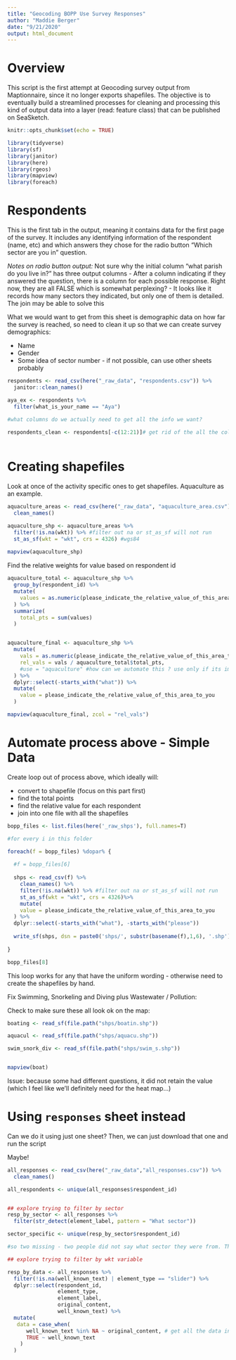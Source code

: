 ```yaml
---
title: "Geocoding BOPP Use Survey Responses"
author: "Maddie Berger"
date: "9/21/2020"
output: html_document
---
```


# Overview

This script is the first attempt at Geocoding survey output from Maptionnaire, since it no longer exports shapefiles. The objective is to eventually build a streamlined processes for cleaning and processing this kind of output data into a layer (read: feature class) that can be published on SeaSketch. 

```r
knitr::opts_chunk$set(echo = TRUE)

library(tidyverse)
library(sf)
library(janitor)
library(here)
library(rgeos)
library(mapview)
library(foreach)
```

# Respondents

This is the first tab in the output, meaning it contains data for the first page of the survey. It includes any identifying information of the respondent (name, etc) and which answers they chose for the radio button "Which sector are you in" question.

*Notes on radio button output:* 
Not sure why the initial column "what parish do you live in?" has three output columns
- After a column indicating if they answered the question, there is a column for each possible response. Right now, they are all FALSE which is somewhat perplexing? 
- It looks like it records how many sectors they indicated, but only one of them is detailed. The join may be able to solve this


What we would want to get from this sheet is demographic data on how far the survey is reached, so need to clean it up so that we can create survey demographics: 

- Name
- Gender
- Some idea of sector number - if not possible, can use other sheets probably 

```r

respondents <- read_csv(here("_raw_data", "respondents.csv")) %>% 
  janitor::clean_names()

aya_ex <- respondents %>% 
  filter(what_is_your_name == "Aya")

#what columns do we actually need to get all the info we want? 

respondents_clean <- respondents[-c(12:21)]# get rid of the all the columns that all have the same thing in them? 
  
```

# Creating shapefiles

Look at once of the activity specific ones to get shapefiles. Aquaculture as an example. 
```r

aquaculture_areas <- read_csv(here("_raw_data", "aquaculture_area.csv")) %>% 
  clean_names()

aquaculture_shp <- aquaculture_areas %>%
  filter(!is.na(wkt)) %>% #filter out na or st_as_sf will not run
  st_as_sf(wkt = "wkt", crs = 4326) #wgs84
  
mapview(aquaculture_shp)
```

Find the relative weights for value based on respondent id

```r

aquaculture_total <- aquaculture_shp %>% 
  group_by(respondent_id) %>% 
  mutate(
    values = as.numeric(please_indicate_the_relative_value_of_this_area_to_you)
  ) %>% 
  summarize(
    total_pts = sum(values)
  ) 


aquaculture_final <- aquaculture_shp %>% 
  mutate(
    vals = as.numeric(please_indicate_the_relative_value_of_this_area_to_you),
    rel_vals = vals / aquaculture_total$total_pts,
    #use = "aquaculture" #how can we automate this ? use only if its important to join it all together
  ) %>% 
  dplyr::select(-starts_with("what")) %>% 
  mutate(
    value = please_indicate_the_relative_value_of_this_area_to_you
  )

mapview(aquaculture_final, zcol = "rel_vals")

```

# Automate process above - Simple Data

Create loop out of process above, which ideally will: 

- convert to shapefile (focus on this part first)
- find the total points
- find the relative value for each respondent
- join into one file with all the shapefiles


```r

bopp_files <- list.files(here('_raw_shps'), full.names=T)

#for every i in this folder

foreach(f = bopp_files) %dopar% { 
  
  #f = bopp_files[6]
  
  shps <- read_csv(f) %>%
    clean_names() %>% 
    filter(!is.na(wkt)) %>% #filter out na or st_as_sf will not run
    st_as_sf(wkt = "wkt", crs = 4326)%>% 
    mutate(
    value = please_indicate_the_relative_value_of_this_area_to_you
  ) %>% 
  dplyr::select(-starts_with("what"), -starts_with("please"))
  
  write_sf(shps, dsn = paste0('shps/', substr(basename(f),1,6), '.shp'), overwrite=T)
  
}

bopp_files[8]
```

This loop works for any that have the uniform wording - otherwise need to create the shapefiles by hand.

Fix Swimming, Snorkeling and Diving plus Wastewater / Pollution: 

Check to make sure these all look ok on the map: 

```r

boating <- read_sf(file.path("shps/boatin.shp"))

aquacul <- read_sf(file.path("shps/aquacu.shp"))

swim_snork_div <- read_sf(file.path("shps/swim_s.shp"))


mapview(boat)
```

Issue: because some had different questions, it did not retain the value (which I feel like we'll definitely need for the heat map...)

# Using `responses` sheet instead

Can we do it using just one sheet? Then, we can just download that one and run the script

Maybe!

```r
all_responses <- read_csv(here("_raw_data","all_responses.csv")) %>% 
  clean_names()

all_respondents <- unique(all_responses$respondent_id)


## explore trying to filter by sector
resp_by_sector <- all_responses %>% 
  filter(str_detect(element_label, pattern = "What sector"))

sector_specific <- unique(resp_by_sector$respondent_id)

#so two missing - two people did not say what sector they were from. This makes it difficult to create the popup 

## explore trying to filter by wkt variable 

resp_by_data <- all_responses %>% 
  filter(!is.na(well_known_text) | element_type == "slider") %>% 
  dplyr::select(respondent_id,
                element_type,
                element_label,
                original_content,
                well_known_text) %>% 
  mutate(
   data = case_when(
      well_known_text %in% NA ~ original_content, # get all the data into one column
      TRUE ~ well_known_text
    )
  )

```

